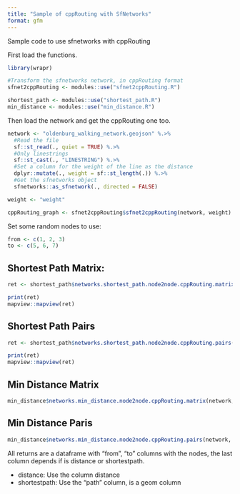 ```yaml
---
title: "Sample of cppRouting with SfNetworks"
format: gfm
---
```


Sample code to use sfnetworks with cppRouting

First load the functions.

```R
library(wrapr)

#Transform the sfnetworks network, in cppRouting format
sfnet2cppRouting <- modules::use("sfnet2cppRouting.R")

shortest_path <- modules::use("shortest_path.R")
min_distance <- modules::use("min_distance.R")
```

Then load the network and get the cppRouting one too.

```R
network <- "oldenburg_walking_network.geojson" %.>%
  #Read the file
  sf::st_read(., quiet = TRUE) %.>%
  #Only linestrings
  sf::st_cast(., "LINESTRING") %.>%
  #Set a column for the weight of the line as the distance
  dplyr::mutate(., weight = sf::st_length(.)) %.>%
  #Get the sfnetworks object
  sfnetworks::as_sfnetwork(., directed = FALSE)

weight <- "weight"

cppRouting_graph <- sfnet2cppRouting$sfnet2cppRouting(network, weight)
```

Set some random nodes to use:

```R
from <- c(1, 2, 3)
to <- c(5, 6, 7)
```

## Shortest Path Matrix:
```R
ret <- shortest_path$networks.shortest_path.node2node.cppRouting.matrix(network, cppRouting_graph, from, to)

print(ret)
mapview::mapview(ret)
```


## Shortest Path Pairs
```R
ret <- shortest_path$networks.shortest_path.node2node.cppRouting.pairs(network, cppRouting_graph, from, to)

print(ret)
mapview::mapview(ret)
```

## Min Distance Matrix
```R
min_distance$networks.min_distance.node2node.cppRouting.matrix(network, cppRouting_graph, from, to)
```

## Min Distance Paris
```R
min_distance$networks.min_distance.node2node.cppRouting.pairs(network, cppRouting_graph, from, to)
```

All returns are a dataframe with "from", "to" columns with the nodes, the last column depends if is distance or shortestpath.

- distance: Use the column distance
- shortestpath: Use the "path" column, is a geom column